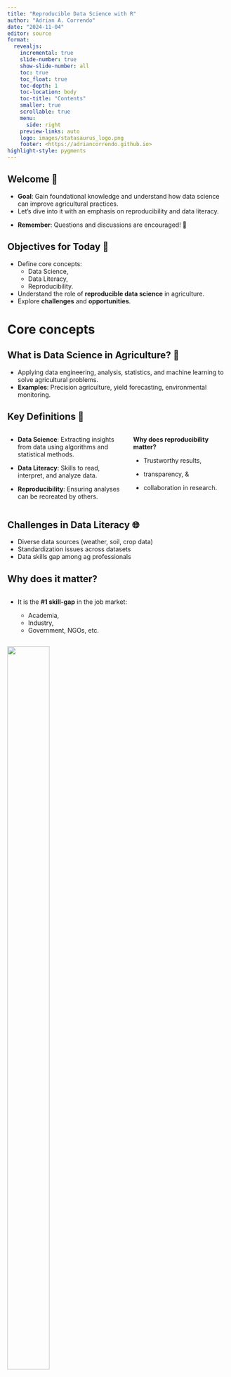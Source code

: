 ```yaml
---
title: "Reproducible Data Science with R"
author: "Adrian A. Correndo"
date: "2024-11-04"
editor: source
format:
  revealjs: 
    incremental: true
    slide-number: true
    show-slide-number: all
    toc: true
    toc_float: true
    toc-depth: 1
    toc-location: body
    toc-title: "Contents"
    smaller: true
    scrollable: true
    menu:
      side: right
    preview-links: auto
    logo: images/statasaurus_logo.png
    footer: <https://adriancorrendo.github.io>
highlight-style: pygments  
---
```


## Welcome 👋

-   **Goal**: Gain foundational knowledge and understand how data science can improve agricultural practices.
-   Let's dive into it with an emphasis on reproducibility and data literacy.

::: fragment
::: callout-tip
-   **Remember**: Questions and discussions are encouraged! 💬
:::
:::

## Objectives for Today 📌

-   Define core concepts:
    -   Data Science,
    -   Data Literacy,
    -   Reproducibility.
-   Understand the role of **reproducible data science** in agriculture.
-   Explore **challenges** and **opportunities**.

# Core concepts

## What is Data Science in Agriculture? 🌱

-   Applying data engineering, analysis, statistics, and machine learning to solve agricultural problems.
-   **Examples**: Precision agriculture, yield forecasting, environmental monitoring.

## Key Definitions 📖

::: columns
::: {.column width="55%"}
-   **Data Science**: Extracting insights from data using algorithms and statistical methods. <br/>

-   **Data Literacy**: Skills to read, interpret, and analyze data. <br/>

-   **Reproducibility**: Ensuring analyses can be recreated by others.
:::

::: {.column width="45%"}
::: fragment
::: callout-note
**Why does reproducibility matter?**

-   Trustworthy results,

-   transparency, &

-   collaboration in research.
:::
:::
:::
:::

## Challenges in Data Literacy 🌐

-   Diverse data sources (weather, soil, crop data)
-   Standardization issues across datasets
-   Data skills gap among ag professionals

## Why does it matter?

::: {.column width="55%"}
-   It is the **#1 skill-gap** in the job market: <br/>

    -   Academia,
    -   Industry,
    -   Government, NGOs, etc.
:::

::: {.column width="45%"}
![](images/reproducibility.png){.absolute top="0" right="0" height="65%"}
:::

-   Is there a REPRODUCIBILITY CRISIS in science?

-   A [Nature survey](https://www.nature.com/articles/533452a) with \~1,600 researchers found that

    -   ***+70%*** failure rate to reproduce another scientist's experiments

    -   ***+50%*** have failed to reproduce their own experiments

    -   ***Main causes***: selective reporting, weak stats, code/data unavailability, etc.

## GOOD NEWS IS...

::: fragment
::: {.column width="100%"}
![](images/repbrush.png){.absolute top="50" left="200" height="100%"}
:::
:::

## **Why Reproducibility in Agriculture?**

-   Agriculture research relies heavily on environmental data, often variable and complex.

-   **We have complex challenges** 🗒️

    -   Variability due to environmental factors, soil types, and weather patterns.
    -   Complex datasets involving long-term studies, geographical variability.

-   **Opportunities** ✅

    -   Reproducibility helps stakeholders make reliable, data-driven decisions.
    -   Ensures scientific findings are reliable and valid.
    -   Facilitates collaboration, accountability, and efficiency among researchers and practitioners.

## Challenges in [Ag-research]{style="color:forestgreen"}

::: fragment
### [REPRODUCIBILITY]{style="color:#2a9d8f"} 💻

-   Limited capability to reproduce analyses & results

-   DATA are rarely shared, CODES even less
:::

::: fragment
### [ACCESSIBILITY]{style="color:#023e8a"} 📲

-   Yet we are not translating enough science into flexible, and transparent decision tools.
:::

::: fragment
"But it all starts with ..."
:::

::: fragment
### [EDUCATION]{style="color:#BA0C2F"} 🎓

-   Limited curriculum in applied data science
:::

## Discussion Prompt 💬

::: fragment
<br/>

### i. Where do you think improved data literacy & reproducibility could impact agriculture the most? {style="color:#bc4749"}

<br/>
:::

::: fragment
::: callout-tip
-   Consider areas like resource management, market predictions, and farm management.
:::
:::

::: fragment
<br/>

### ii. What practical challenges do you face (or may) in implementing them? {style="color:#457b9d"}

<br/>
:::

# What is R?

::: fragment
## What is R? 🧮

-   **R** is a programming language and environment primarily for statistical analysis, data visualization, and data science.
-   Known for its extensive **statistical libraries**, **data manipulation capabilities**, and **graphics**.
-   Widely used in fields like **data science**, **bioinformatics**, **agriculture**, and **social sciences**.
:::

<br/>

::: fragment
### Brief History of R 📜

-   **Origin**: Developed in the early 1990s by Ross Ihaka and Robert Gentleman at the University of Auckland, New Zealand.
-   **Inspiration**: R is an implementation of the S language, designed at Bell Laboratories for data analysis.
-   **Open Source**: Released as free, open-source software, leading to a large community of users and contributors.
-   **Popularity**: Today, R is one of the top programming languages for statistical analysis and data science.
:::

# Alternatives to R

## R vs. Excel for Data Wrangling 📊

::: columns
::: {.column width="65%"}
-   **Excel**: Known for ease of use, popular among business and finance professionals.
    -   **Pros**: Intuitive, good for small datasets and quick analysis.
    -   **Cons**: Limited in handling large datasets, lacks reproducibility.
-   **R**: Provides powerful data manipulation packages (e.g., `dplyr`, `tidyr`).
    -   **Pros**: Handles large datasets efficiently, supports complex transformations, fully reproducible.
    -   **Cons**: Requires programming knowledge, steeper learning curve than Excel.
:::

::: {.column width="35%"}
![](https://upload.wikimedia.org/wikipedia/commons/3/34/Microsoft_Office_Excel_%282019–present%29.svg){fig-align="right" width="290"}
:::
:::

::: fragment
::: callout-tip
-   **Tip**: R is highly scalable and is ideal for projects requiring automation, reproducibility, and handling large datasets.
:::
:::

## R vs. SAS for Statistical Analysis 📉

::: columns
::: {.column width="65%"}
-   **SAS**: A powerful statistical software suite used widely in industries such as healthcare and finance.
    -   **Pros**: Robust for regulatory environments, highly standardized.
    -   **Cons**: Proprietary and costly, limited community contributions.
-   **R**: Offers a vast array of statistical packages and flexibility in method implementation.
    -   **Pros**: Free and open-source, customizable, strong community support.
    -   **Cons**: Requires more coding and configuration for regulatory standards.
:::

::: {.column width="35%"}
![](images/SASlogo.svg){fig-align="right" width="290" title="By SAS Institute - http://www.sas.com, Public Domain, https://commons.wikimedia.org/w/index.php?curid=5291445"}
:::

::: fragment
::: callout-note
-   **Comparison**: R is often chosen for research and academia due to its flexibility and customization, while SAS remains strong in industries needing strict compliance and control.
:::
:::
:::

## R vs Python vs Julia 🔍

-   R, Python, and Julia are popular languages in data science and research.
-   Each language has unique strengths, ideal use cases, and licensing considerations.

::: columns
::: {.column width="34%"}
![](https://upload.wikimedia.org/wikipedia/commons/thumb/1/1b/R_logo.svg/1448px-R_logo.svg.png?20240131042527){fig-align="right" width="290"}
:::

::: {.column width="33%"}
![](https://upload.wikimedia.org/wikipedia/commons/c/c3/Python-logo-notext.svg){fig-align="right" width="290"}
:::

::: {.column width="33%"}
![](https://upload.wikimedia.org/wikipedia/commons/1/1f/Julia_Programming_Language_Logo.svg){fig-align="right" width="290"}
:::
:::

## R: Strengths and Use Cases 🧮

::: columns
::: {.column width="65%"}
-   **Designed for Statistics**: R is optimized for statistical analysis, making it ideal for research and academia.
-   **Visualization**: Excellent data visualization libraries like `ggplot2`.
-   **Licensing**: Licensed under **GPL**; many packages are also GPL, with some using MIT or BSD.

::: fragment
### Ideal Use Cases:

-   Data analysis, visualization, and complex statistical modeling.
-   Research and academia where open-source, reproducible code is needed.
-   **Licensing in Production**: GPL may restrict proprietary use; check package licenses carefully.
:::
:::

::: {.column width="35%"}
![](https://upload.wikimedia.org/wikipedia/commons/thumb/1/1b/R_logo.svg/1448px-R_logo.svg.png?20240131042527){fig-align="right" width="290"}
:::
:::

## Python: Strengths and Use Cases 🐍

::: columns
::: {.column width="65%"}
-   **General-Purpose Language**: Python is popular for both data science and software development.
-   **Machine Learning & AI**: Extensive libraries for ML and AI, such as `scikit-learn`, `TensorFlow`.
-   **Licensing**: PSFL (Python Software Foundation License), highly permissive for proprietary use.

::: fragment
### Ideal Use Cases:

-   End-to-end development, from data wrangling to ML and web development.
-   Production-ready ML and AI applications.
-   **Licensing in Production**: Permissive licenses allow closed-source use, making Python production-friendly.
:::
:::

::: {.column width="33%"}
![](https://upload.wikimedia.org/wikipedia/commons/c/c3/Python-logo-notext.svg){fig-align="right" width="290"}
:::
:::

## Julia: Strengths and Use Cases 🚀

::: columns
::: {.column width="65%"}
-   **High Performance**: Designed for scientific computing, close to the speed of C/C++.
-   **Ease of Use**: Combines high-level syntax with low-level performance.
-   **Licensing**: MIT license, very permissive for commercial and open-source use.

::: fragment
### Ideal Use Cases:

-   Large-scale simulations, optimization problems, high-performance computing.
-   **Licensing in Production**: MIT license allows proprietary use without restrictions.
:::
:::

::: {.column width="33%"}
![](https://upload.wikimedia.org/wikipedia/commons/1/1f/Julia_Programming_Language_Logo.svg){fig-align="right" width="290"}
:::
:::

## Comparison Summary 📊

::: fragment
::: callout-note
-   **R**: Open-source, powerful for data science, statistical analysis, and visualizations.
-   **Excel**: User-friendly, ideal for simple tasks, but limited for complex data wrangling.
-   **SAS**: Industry-standard for statistical analysis with regulatory requirements, but costly and less flexible than R.
:::
:::

<br/>

::: fragment
| Feature              | R                           | Python                        | Julia                         |
|------------------|------------------|-------------------|------------------|
| **Primary Strength** | Statistics & Visualization  | General-purpose, ML, AI       | High-performance computing    |
| **Performance**      | Moderate                    | Moderate                      | High                          |
| **Licensing**        | GPL (core), MIT, BSD (some) | PSFL, highly permissive       | MIT, highly permissive        |
| **Production Use**   | Limited by GPL              | Very friendly for proprietary | Very friendly for proprietary |
:::

<br/>

::: fragment
::: callout-tip
-   **R**: Best for statistical analysis and visualization, but GPL license may restrict use in proprietary products.
-   **Python**: Strong in ML and AI with highly permissive licensing, making it ideal for production.
-   **Julia**: Excellent for high-performance computing, with permissive licensing suitable for proprietary use.
:::
:::

::: fragment
Choosing the right tool depends on your project's requirements, team skills, and licensing needs for research vs. production.
:::

------------------------------------------------------------------------

## THANK YOU!

acorrend\@uoguelph.ca

::: {style="text-align: right; font-size: 0.75em"}
Adrian A. Correndo\
Assistant Professor\
Sustainable Cropping Systems\
Department of Plant Agriculture\
University of Guelph\
:::

Rm 226, Crop Science Bldg \| Department of Plant Agriculture

Ontario Agricultural College \| University of Guelph \| 50 Stone Rd E, Guelph, ON-N1G 2W1, Canada.

<br/>

### Contact me

|                                                                                               |                                                                                                                                          |                                                                                                                            |
|--------------------|----------------------------|-------------------------|
| [![](images/X_logo.png.webp){fig-align="center" width="60"}](http://twitter.com/aacorrendo)   | [![](images/linkedin-icon.png){fig-align="center" width="60"}](https://www.linkedin.com/in/adriancorrendo/)                              | [![](images/github-brands.svg){fig-align="center" width="60" height="60"}](http://github.com/adriancorrendo)               |
| [![](images/orcid.png){fig-align="center" width="60"}](https://orcid.org/0000-0002-4172-289X) | [![](images/768px-Google_Scholar_logo.png){fig-align="center" width="60"}](https://scholar.google.com/citations?user=4h88EXkAAAAJ&hl=en) | [![](images/ResearchGate_icon.png){fig-align="center" width="60"}](https://www.researchgate.net/profile/Adrian-Correndo-2) |

